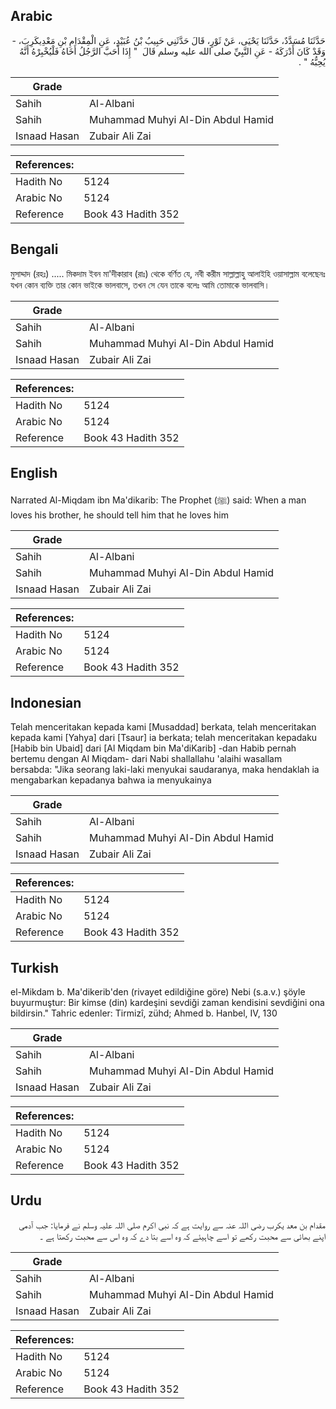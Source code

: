 ## Arabic


<div dir="rtl" lang="ar" style={{fontSize:'larger',backgroundColor:'#f8f9fa',padding:20}}>
حَدَّثَنَا مُسَدَّدٌ، حَدَّثَنَا يَحْيَى، عَنْ ثَوْرٍ، قَالَ حَدَّثَنِي حَبِيبُ بْنُ عُبَيْدٍ، عَنِ الْمِقْدَامِ بْنِ مَعْدِيكَرِبَ، - وَقَدْ كَانَ أَدْرَكَهُ - عَنِ النَّبِيِّ صلى الله عليه وسلم قَالَ ‏ "‏ إِذَا أَحَبَّ الرَّجُلُ أَخَاهُ فَلْيُخْبِرْهُ أَنَّهُ يُحِبُّهُ ‏"‏ ‏.‏
</div>
<div style={{backgroundColor:'#f8f9fa',padding:20, marginBottom: 10}}><table> <thead> <tr> <th>Grade</th> <th></th> </tr> </thead> <tbody> <tr><td>Sahih</td><td>Al-Albani</td></tr><tr><td>Sahih</td><td>Muhammad Muhyi Al-Din Abdul Hamid</td></tr><tr><td>Isnaad Hasan</td><td>Zubair Ali Zai</td></tr></tbody></table><table> <thead> <tr> <th>References:</th> <th></th> </tr> </thead> <tbody><tr><td>Hadith No</td><td>5124</td></tr><tr><td>Arabic No</td><td>5124</td></tr><tr><td>Reference</td><td>Book 43 Hadith 352</td></tr></tbody></table></div>

## Bengali


<div dir="ltr" lang="bn" style={{fontSize:'larger',backgroundColor:'#f8f9fa',padding:20}}>
মুসাদ্দাদ (রহঃ) ..... মিকদাম ইবন মা'দীকারাব (রাঃ) থেকে বর্ণিত যে, নবী করীম সাল্লাল্লাহু আলাইহি ওয়াসাল্লাম বলেছেনঃ যখন কোন ব্যক্তি তার কোন ভাইকে ভালবাসে, তখন সে যেন তাকে বলেঃ আমি তোমাকে ভালবাসি।
</div>
<div style={{backgroundColor:'#f8f9fa',padding:20, marginBottom: 10}}><table> <thead> <tr> <th>Grade</th> <th></th> </tr> </thead> <tbody> <tr><td>Sahih</td><td>Al-Albani</td></tr><tr><td>Sahih</td><td>Muhammad Muhyi Al-Din Abdul Hamid</td></tr><tr><td>Isnaad Hasan</td><td>Zubair Ali Zai</td></tr></tbody></table><table> <thead> <tr> <th>References:</th> <th></th> </tr> </thead> <tbody><tr><td>Hadith No</td><td>5124</td></tr><tr><td>Arabic No</td><td>5124</td></tr><tr><td>Reference</td><td>Book 43 Hadith 352</td></tr></tbody></table></div>

## English


<div dir="ltr" lang="en" style={{fontSize:'larger',backgroundColor:'#f8f9fa',padding:20}}>
Narrated Al-Miqdam ibn Ma'dikarib: The Prophet (ﷺ) said: When a man loves his brother, he should tell him that he loves him
</div>
<div style={{backgroundColor:'#f8f9fa',padding:20, marginBottom: 10}}><table> <thead> <tr> <th>Grade</th> <th></th> </tr> </thead> <tbody> <tr><td>Sahih</td><td>Al-Albani</td></tr><tr><td>Sahih</td><td>Muhammad Muhyi Al-Din Abdul Hamid</td></tr><tr><td>Isnaad Hasan</td><td>Zubair Ali Zai</td></tr></tbody></table><table> <thead> <tr> <th>References:</th> <th></th> </tr> </thead> <tbody><tr><td>Hadith No</td><td>5124</td></tr><tr><td>Arabic No</td><td>5124</td></tr><tr><td>Reference</td><td>Book 43 Hadith 352</td></tr></tbody></table></div>

## Indonesian


<div dir="ltr" lang="id" style={{fontSize:'larger',backgroundColor:'#f8f9fa',padding:20}}>
Telah menceritakan kepada kami [Musaddad] berkata, telah menceritakan kepada kami [Yahya] dari [Tsaur] ia berkata; telah menceritakan kepadaku [Habib bin Ubaid] dari [Al Miqdam bin Ma'diKarib] -dan Habib pernah bertemu dengan Al Miqdam- dari Nabi shallallahu 'alaihi wasallam bersabda: "Jika seorang laki-laki menyukai saudaranya, maka hendaklah ia mengabarkan kepadanya bahwa ia menyukainya
</div>
<div style={{backgroundColor:'#f8f9fa',padding:20, marginBottom: 10}}><table> <thead> <tr> <th>Grade</th> <th></th> </tr> </thead> <tbody> <tr><td>Sahih</td><td>Al-Albani</td></tr><tr><td>Sahih</td><td>Muhammad Muhyi Al-Din Abdul Hamid</td></tr><tr><td>Isnaad Hasan</td><td>Zubair Ali Zai</td></tr></tbody></table><table> <thead> <tr> <th>References:</th> <th></th> </tr> </thead> <tbody><tr><td>Hadith No</td><td>5124</td></tr><tr><td>Arabic No</td><td>5124</td></tr><tr><td>Reference</td><td>Book 43 Hadith 352</td></tr></tbody></table></div>

## Turkish


<div dir="ltr" lang="tr" style={{fontSize:'larger',backgroundColor:'#f8f9fa',padding:20}}>
el-Mikdam b. Ma'dikerib'den (rivayet edildiğine göre) Nebi (s.a.v.) şöyle buyurmuştur: Bir kimse (din) kardeşini sevdiği zaman kendisini sevdiğini ona bildirsin." Tahric edenler: Tirmizî, zühd; Ahmed b. Hanbel, IV, 130
</div>
<div style={{backgroundColor:'#f8f9fa',padding:20, marginBottom: 10}}><table> <thead> <tr> <th>Grade</th> <th></th> </tr> </thead> <tbody> <tr><td>Sahih</td><td>Al-Albani</td></tr><tr><td>Sahih</td><td>Muhammad Muhyi Al-Din Abdul Hamid</td></tr><tr><td>Isnaad Hasan</td><td>Zubair Ali Zai</td></tr></tbody></table><table> <thead> <tr> <th>References:</th> <th></th> </tr> </thead> <tbody><tr><td>Hadith No</td><td>5124</td></tr><tr><td>Arabic No</td><td>5124</td></tr><tr><td>Reference</td><td>Book 43 Hadith 352</td></tr></tbody></table></div>

## Urdu


<div dir="rtl" lang="ur" style={{fontSize:'larger',backgroundColor:'#f8f9fa',padding:20}}>
مقدام بن معد یکرب رضی اللہ عنہ سے روایت ہے کہ نبی اکرم صلی اللہ علیہ وسلم نے فرمایا: جب آدمی اپنے بھائی سے محبت رکھے تو اسے چاہیئے کہ وہ اسے بتا دے کہ وہ اس سے محبت رکھتا ہے ۔
</div>
<div style={{backgroundColor:'#f8f9fa',padding:20, marginBottom: 10}}><table> <thead> <tr> <th>Grade</th> <th></th> </tr> </thead> <tbody> <tr><td>Sahih</td><td>Al-Albani</td></tr><tr><td>Sahih</td><td>Muhammad Muhyi Al-Din Abdul Hamid</td></tr><tr><td>Isnaad Hasan</td><td>Zubair Ali Zai</td></tr></tbody></table><table> <thead> <tr> <th>References:</th> <th></th> </tr> </thead> <tbody><tr><td>Hadith No</td><td>5124</td></tr><tr><td>Arabic No</td><td>5124</td></tr><tr><td>Reference</td><td>Book 43 Hadith 352</td></tr></tbody></table></div>